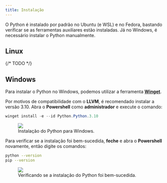 ```yaml
---
title: Instalação
---
```


O Python é instalado por padrão no Ubuntu (e WSL) e no Fedora, bastando verificar se as ferramentas auxiliares estão instaladas.
Já no Windows, é necessário instalar o Python manualmente.

## Linux

{/* TODO */}

## Windows

Para instalar o Python no Windows, podemos utilizar a ferramenta [**Winget**](https://winget.run/pkg/Python/Python.3.10).

Por motivos de compatibilidade com o **LLVM**, é recomendado instalar a versão 3.10.
Abra o **Powershell** como **administrador** e execute o comando:

```powershell
winget install -e --id Python.Python.3.10
```

<figure>
  <img src="/book_dev_env/src/assets/content/docs/python/install/installing.png" />
  <figcaption>Instalação do Python para Windows.</figcaption>
</figure>

Para verificar se a instalação foi bem-sucedida, **feche** e abra o **Powershell** novamente, então digite os comandos:

```bash
python --version
pip --version
```

<figure>
  <img src="/book_dev_env/src/assets/content/docs/python/install/testing_installation.png" />
  <figcaption>
    Verificando se a instalação do Python foi bem-sucedida.
  </figcaption>
</figure>
